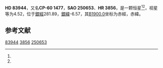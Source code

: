 {{Starbox begin
| name = HD 83944
}}
{{Starbox observe
| epoch = [[J2000.0|J2000.0]]
| constell = {{星座名待查}}<ref name=SIMBAD>{{cite web
 | url=http://simbad.u-strasbg.fr/simbad/sim-id?Ident=HR+3856
 | title=Pulsating variable Star
 | publisher=Centre de Données astronomiques de Strasbourg
 | work=SIMBAD
 | accessdate=2012-07-13
 | archive-date=2016-03-16
 | archive-url=https://web.archive.org/web/20160316183859/http://simbad.u-strasbg.fr/simbad/sim-id?Ident=HR+3856
 | dead-url=no
 }}</ref><ref name=DATA>{{cite web
 | url=http://vizier.u-strasbg.fr/viz-bin/VizieR-5?-out.add=.&-source=5050&-corr=PK=HR&-out.max=9999&HR=3856
 | title=VizieR Detailed Page
 | accessdate=2012-07-13
 | archive-date=2016-03-05
 | archive-url=https://web.archive.org/web/20160305225459/http://vizier.u-strasbg.fr/viz-bin/VizieR-5?-out.add=.&-source=5050&-corr=PK=HR&-out.max=9999&HR=3856
 | dead-url=no
 }}</ref>
| 星官 = 
| ra = {{RA|9|39|21}}<ref name=SIMBAD /><ref name=DATA />
| dec = {{DEC|-61|19|41}}<ref name=SIMBAD /><ref name=DATA />
| appmag_v = 4.52<ref name=SIMBAD /><ref name=DATA />
}}
{{Starbox character
| class = B9IV-V<ref name=SIMBAD /><ref name=DATA />
| b-v = -0.07<ref name=SIMBAD /><ref name=DATA />
| u-b = -0.21<ref name=SIMBAD /><ref name=DATA />
| r-i = -0.08<ref name=SIMBAD /><ref name=DATA />
| variable = 
}}
{{Starbox astrometry
| radial_v = -0.21
| prop_mo_ra = 20
| parallax = 
| p_error = 
}}
{{Starbox catalog
| names =CP-60 1477，[[SAO星表|SAO]] 250653，[[HD星表|HD]] 83944，[[HR星表|HR]] 3856}}
{{Starbox reference |Simbad=HR+3856}}
{{Starbox end}}

'''HD 83944'''，又名'''CP-60 1477'''，'''SAO 250653'''、'''HR 3856'''，是一颗恒星<ref name=SIMBAD /><ref name=DATA />，视星等为4.52，位于[[銀道座標系|銀經]]281.89，[[銀道座標系|銀緯]]-6.57，其[[B1900.0|B1900.0]]坐标为赤經{{RA|9|36|34.8}}，赤緯{{DEC|-60|-6.57|31}}。

== 参考文献 ==
{{reflist}}

{{star-stub}}

[[Category:HD和HDE天體|83944]]
[[Category:HR天體|3856]]
[[Category:SAO天體|250653]]